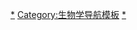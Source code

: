 {{navbox
| name = 组学
|title = [[组学]]主题
|bodyclass = hlist

|group1 = [[基因组学]]
|list1 = 
* {{link-en|认知基因组学|Cognitive genomics}}
* {{link-en|计算基因组学|Computational genomics}}
* [[比较基因组学]]
* [[基因组计划]]
** [[人类基因组计划]]
* {{link-en|古多倍性|Paleopolyploidy}}
* [[宏基因组学|-{zh-cn:宏基因组学; zh-hk:宏基因組學; zh-tw:總體基因體學;}-]]
** [[人类微生物组计划]]
* {{le|功能基因组学|Functional genomics}}
* [[泛基因组|泛基因组学]]
* {{le|个人基因组学|Personal genomics}}
* {{le|社会基因组学|Social genomics}}
* [[结构基因组学]]

|group2 = [[生物信息学]]
|list2 = 
* [[生物芯片]]
* [[化学信息学]]
* {{link-en|化学基因组学|Chemogenomics}}
* [[免疫组学]]
* [[连接组学]]
** {{le|人类连接组计划|Human Connectome Project}}
* {{WikidataLink|Q3589153}}
** [[人类外基因组计划]]
* [[糖组学]]
* [[脂类组学]]
* [[代谢物组学]]
* {{link-en|多肽組學|Peptidomics}}
* {{link-en|药物遗传学|Pharmacogenetics}}
* [[药物基因组学]]
* [[系统生物学]]
* {{link-en|毒理基因组学|Toxicogenomics}}
* [[转录组|转录物组学]]

|group3 = [[结构生物学]]
|list3 =
* [[蛋白质组学]]
** [[人类蛋白质组计划]]
* [[药物设计|结构药物设计]]

|group4 = 研究工具
|list4 = 
* [[双向电泳]]
* [[质谱法]]
* {{le|电喷雾离子法|Electrospray ionization}}（ESI）
* [[基质辅助激光解吸/电离]]（MALDI）
* [[微流控]]
* [[同位素标记]]
* [[染色体构象捕获]]

|group5 = 机构
|list5 = 
* [[国立卫生研究院 (美国)]]
* [[日本DNA数据库]]（日本）
* [[欧洲分子生物学实验室]]（欧盟）
* [[维康桑格研究所]]（英国）

| below = 
* {{icon|category}} '''[[:Category:组学|分类]]'''

}}<noinclude>

[[Category:生物化學模板|*]]
[[Category:生物学导航模板]]
[[Category:组学|*]]
</noinclude>
